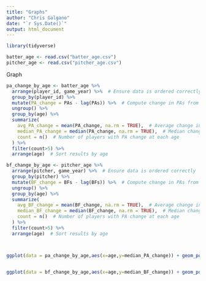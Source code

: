 ```yaml
---
title: "Graphs"
author: "Chris Galgano"
date: "`r Sys.Date()`"
output: html_document
---
```


```r
library(tidyverse)

batter_age <- read.csv("batter_age.csv")
pitcher_age <- read.csv("pitcher_age.csv")

```


Graph

```r


pa_change_by_age <- batter_age %>%
  arrange(player_id, game_year) %>%  # Ensure data is ordered correctly
  group_by(player_id) %>%
  mutate(PA_change = PAs - lag(PAs)) %>%  # Compute change in PAs from previous year
  ungroup() %>%
  group_by(age) %>%
  summarize(
    avg_PA_change = mean(PA_change, na.rm = TRUE),  # Average change in PAs per age
    median_PA_change = median(PA_change, na.rm = TRUE),  # Median change per age
    count = n()  # Number of players with PA change at each age
  ) %>%
  filter(count>5) %>%
  arrange(age)  # Sort results by age

bf_change_by_age <- pitcher_age %>%
  arrange(pitcher, game_year) %>%  # Ensure data is ordered correctly
  group_by(pitcher) %>%
  mutate(BF_change = BFs - lag(BFs)) %>%  # Compute change in PAs from previous year
  ungroup() %>%
  group_by(age) %>%
  summarize(
    avg_BF_change = mean(BF_change, na.rm = TRUE),  # Average change in PAs per age
    median_BF_change = median(BF_change, na.rm = TRUE),  # Median change per age
    count = n()  # Number of players with PA change at each age
  ) %>%
  filter(count>5) %>%
  arrange(age)  # Sort results by age



ggplot(data = pa_change_by_age,aes(x=age,y=median_PA_change)) + geom_point()


ggplot(data = bf_change_by_age,aes(x=age,y=median_BF_change)) + geom_point()


```



